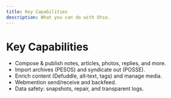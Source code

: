 ```yaml
---
title: Key Capabilities
description: What you can do with Otso.
---
```


# Key Capabilities

- Compose & publish notes, articles, photos, replies, and more.
- Import archives (PESOS) and syndicate out (POSSE).
- Enrich content (Defuddle, alt‑text, tags) and manage media.
- Webmention send/receive and backfeed.
- Data safety: snapshots, repair, and transparent logs.

